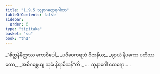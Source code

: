 ```yaml
---
title: "1.9.5 သုနာဂတ္ထေရဂါထာ"
tableOfContents: false
sidebar:
  order: 6
type: "tipitaka"
basket: "su"
book: "th1"
---
```



<DynamicBreadcrumb />

<Division number="85" book="th1">

<Paragraph number="191" type="verses" book="th1">
_“စိတ္တနိမိတ္တဿ ကောဝိဒေါ,_  
_ပဝိဝေကရသံ ဝိဇာနိယ;_  
_ဈာယံ နိပကော ပတိဿတော,_  
_အဓိဂစ္ဆေယျ သုခံ နိရာမိသန်”တိ._  


</Paragraph>
</Division>

<Paragraph number="192" type="center" book="th1">
…  သုနာဂေါ ထေရော… .
</Paragraph>